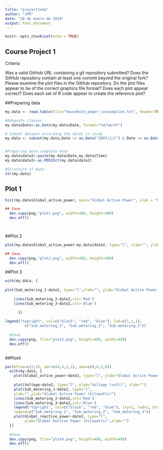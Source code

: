 ```yaml
---
title: "project1eda"
author: "JPR"
date: "28 de enero de 2018"
output: html_document
---
```


```r
knitr::opts_chunk$set(echo = TRUE)
```

## Course Project 1

Criteria

Was a valid GitHub URL containing a git repository submitted?
Does the GitHub repository contain at least one commit beyond the original fork?
Please examine the plot files in the GitHub repository. Do the plot files appear to be of the correct graphics file format?
Does each plot appear correct?
Does each set of R code appear to create the reference plot?


##Preparing data
```r

my.data <- read.table(file="household_power_consumption.txt", header=TRUE, sep=";", na.strings = "?", colClasses = c("character","character", rep("numeric",7)))

#Adequate classes
my.data$Date<-as.Date(my.data$Date, format="%d/%m/%Y")

# Subset dataset according the dates in study
my.data <- subset(my.data,Date >= as.Date("2007/2/1") & Date <= as.Date("2007-2-2"))


#Preparing more complete date
my.data$date2<-paste(my.data$Date,my.data$Time)
my.data$date2<-as.POSIXct(my.data$date2)

#Structure of data
str(my.data)


```

## Plot 1

```r

hist(my.data$Global_active_power, main="Global Active Power", xlab = "Global Active Power (kilowatts)", col="red")

## Save
  dev.copy(png,"plot1.png", width=480, height=480)
  dev.off()

 
```


##Plot 2

```r

plot(my.data$Global_active_power~my.data$date2, type="l", xlab="", ylab="Global Active Power (kilowatts)")

## Save 
  dev.copy(png,"plot2.png", width=480, height=480)
  dev.off()
```

##Plot 3

```r

with(my.data, {
    
plot(Sub_metering_1~date2, type="l",xlab="", ylab="Global Active Power (kilowatts)")
    
    lines(Sub_metering_2~date2,col='Red')
    lines(Sub_metering_3~date2,col='Blue')

      })
  
legend("topright", col=c("black", "red", "blue"), lwd=c(1,1,1), 
         c("Sub_metering_1", "Sub_metering_2", "Sub_metering_3"))
  
  #Save
  dev.copy(png, file="plot3.png", height=480, width=480)
  dev.off()
  
```

##Plot4

```r

par(mfrow=c(2,2), mar=c(4,4,2,1), oma=c(0,0,2,0))
  with(my.data, {
    plot(Global_active_power~date2, type="l", ylab="Global Active Power (kilowatts)", xlab="")
      
    plot(Voltage~date2, type="l", ylab="Voltage (volt)", xlab="")
    plot(Sub_metering_1~date2, type="l", 
    xlab="",ylab="Global Active Power (kilowatts)")
    lines(Sub_metering_2~date2,col='Red')
    lines(Sub_metering_3~date2,col='Blue')
    legend("topright", col=c("black", "red", "blue"), lty=1, lwd=2, bty="n",
    legend=c("Sub_metering_1", "Sub_metering_2", "Sub_metering_3"))
    plot(Global_reactive_power~date2, type="l", 
         ylab="Global Rective Power (kilowatts)",xlab="")
  })
  
  #Save
  dev.copy(png, file="plot4.png", height=480, width=480)
  dev.off()
  
  
```
